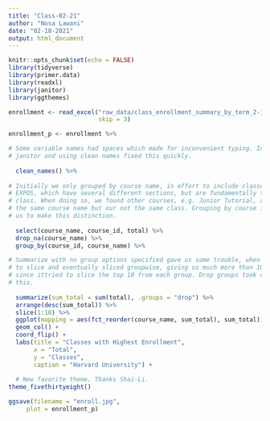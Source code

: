 ```yaml
---
title: "Class-02-21"
author: "Nosa Lawani"
date: "02-18-2021"
output: html_document
---
```


```r
knitr::opts_chunk$set(echo = FALSE)
library(tidyverse)
library(primer.data)
library(readxl)
library(janitor)
library(ggthemes)

enrollment <- read_excel("raw_data/class_enrollment_summary_by_term_2-10-2021.xlsx", 
                         skip = 3)
```


```r
enrollment_p <- enrollment %>%

# Some variable names had spaces which made for inconvenient typing. Installing 
# janitor and using clean names fixed this quickly. 
  
  clean_names() %>%
  
# Initially we only grouped by course name, in effort to include classes like 
# EXPOS, which have several different sections, but are fundamentally the same
# class. When doing so, we found other courses, e.g. Junior Tutorial, also have
# the same course name but our not the same class. Grouping by course id allowed
# us to make this distinction. 
  
  select(course_name, course_id, total) %>%
  drop_na(course_name) %>% 
  group_by(course_id, course_name) %>% 

# Summarize with no group options specified gave us some trouble, when we tried 
# to slice and eventually sliced groupwise, giving us much more than 10 classes, 
# since ittried to slice the top 10 from each group. Drop groups took care of 
# this.
  
  summarize(sum_total = sum(total), .groups = "drop") %>% 
  arrange(desc(sum_total)) %>% 
  slice(1:10) %>% 
  ggplot(mapping = aes(fct_reorder(course_name, sum_total), sum_total)) +
  geom_col() +
  coord_flip() +
  labs(title = "Classes with Highest Enrollment", 
       x = "Total", 
       y = "Classes", 
       caption = "Harvard University") +
  
  # New favorite theme. Thanks Shai-Li.
theme_fivethirtyeight()
```


```r
ggsave(filename = "enroll.jpg", 
     plot = enrollment_p)
```